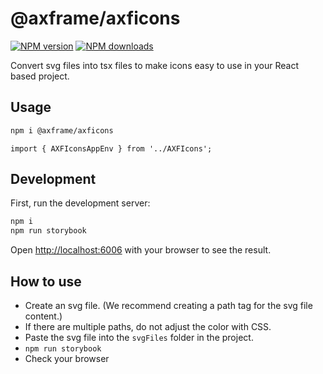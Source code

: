 
<Meta title="Introduction" />

<style>
  {`

  `}
</style>

# @axframe/axficons

[![NPM version](https://img.shields.io/npm/v/@axframe/axficons.svg?style=flat)](https://www.npmjs.com/package/@axframe/axficons)
[![NPM downloads](http://img.shields.io/npm/dm/@axframe/axficons.svg?style=flat)](https://www.npmjs.com/package/@axframe/axficons)

Convert svg files into tsx files to make icons easy to use in your React based project.

## Usage

```bash
npm i @axframe/axficons
```

```tsx
import { AXFIconsAppEnv } from '../AXFIcons';
```

## Development

First, run the development server:

```bash
npm i
npm run storybook
```

Open [http://localhost:6006](http://localhost:6006) with your browser to see the result.

## How to use

- Create an svg file. (We recommend creating a path tag for the svg file content.)
- If there are multiple paths, do not adjust the color with CSS.
- Paste the svg file into the `svgFiles` folder in the project.
- `npm run storybook`
- Check your browser
